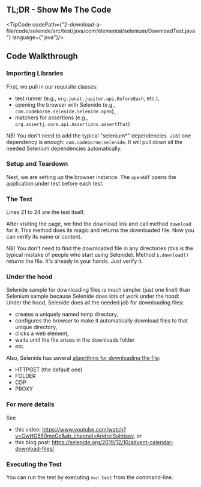 
## TL;DR - Show Me The Code

<TipCode codePath={"2-download-a-file/code/selenide/src/test/java/com/elemental/selenium/DownloadTest.java"}
         language={"java"}/>

## Code Walkthrough

### Importing Libraries

First, we pull in our requisite classes:
  * test runner (e.g., `org.junit.jupiter.api.BeforeEach`, etc.),
  * opening the browser with Selenide (e.g., `com.codeborne.selenide.Selenide.open`),
  * matchers for assertions (e.g., `org.assertj.core.api.Assertions.assertThat`)

NB! You don't need to add the typical "selenium*" dependencies.
Just one dependency is enough: `com.codeborne:selenide`.
It will pull down all the needed Selenium dependencies automatically.

### Setup and Teardown

Next, we are setting up the browser instance. The `openAUT` opens the application under test before
each test.

### The Test

Lines 21 to 24 are the test itself.

After visiting the page, we find the download link and call method `download` for it.
This method does its magic and returns the downloaded file. Now you can verify its name or content.

NB! You don't need to find the downloaded file in any directories (this is the typical mistake of people who start using Selenide).
Method `$.download()` _returns_ the file. It's already in your hands. Just verify it.

### Under the hood
Selenide sample for downloading files is much simpler (just one line!) than Selenium sample because Selenide does lots of work under the hood:
Under the hood, Selenide does all the needed job for downloading files:
  * creates a uniquely named temp directory,
  * configures the browser to make it automatically download files to that unique directory,
  * clicks a web element,
  * waits until the file arises in the downloads folder
  * etc.

Also, Selenide has several [algorithms for downloading the file](https://selenide.org/javadoc/current/com/codeborne/selenide/FileDownloadMode.html):
  * HTTPGET (the default one)
  * FOLDER
  * CDP
  * PROXY

### For more details

See
* this video: https://www.youtube.com/watch?v=GwHG550moGc&ab_channel=AndreiSolntsev, or
* this blog post: https://selenide.org/2019/12/10/advent-calendar-download-files/

### Executing the Test

You can run the test by executing `mvn test` from the command-line.